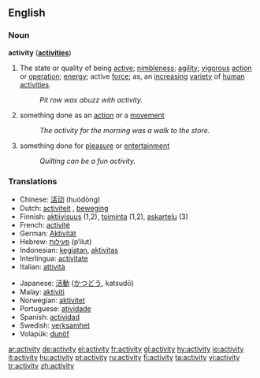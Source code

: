 ==English==
===Noun===
{{WikiSaurus-link|activity}}
'''activity''' ('''[[activities]]''')
#The state or quality of being [[active]]; [[nimbleness]]; [[agility]]; [[vigorous]] [[action]] or [[operation]]; [[energy]]; active [[force]]; as, an [[increasing]] [[variety]] of [[human]] [[activities]].
#: ''Pit row was abuzz with activity.''
# something done as an [[action]] or a [[movement]]
#: ''The activity for the morning was a walk to the store.''
# something done for [[pleasure]] or [[entertainment]]
#: ''Quilting can be a fun activity.''

=== Translations === 
{{top}}
*Chinese: [[活动]] (huódòng)
*Dutch: [[activiteit]] {{f}}, [[beweging]] {{f}}
*Finnish: [[aktiivisuus]] (1,2), [[toiminta]] (1,2), [[askartelu]] (3)
*French: [[activité]] {{f}}
*German: [[Aktivität]] {{f}}
*Hebrew: [[פעילות]] (p‘ilut) {{f}}
*Indonesian: [[giat|kegiatan]], [[aktivitas]] 
*Interlingua: [[activitate]] 
*Italian: [[attività]] 
{{mid}}
*Japanese: [[活動]] ([[かつどう]], katsudō) 
*Malay: [[aktiviti]]
*Norwegian: [[aktivitet]]
*Portuguese: [[atividade]] 
*Spanish: [[actividad]] {{f}}
*Swedish: [[verksamhet]] 
*Volapük: [[dunöf]]
{{bottom}}

[[ar:activity]]
[[de:activity]]
[[el:activity]]
[[fr:activity]]
[[gl:activity]]
[[hy:activity]]
[[io:activity]]
[[it:activity]]
[[hu:activity]]
[[pt:activity]]
[[ru:activity]]
[[fi:activity]]
[[ta:activity]]
[[vi:activity]]
[[tr:activity]]
[[zh:activity]]